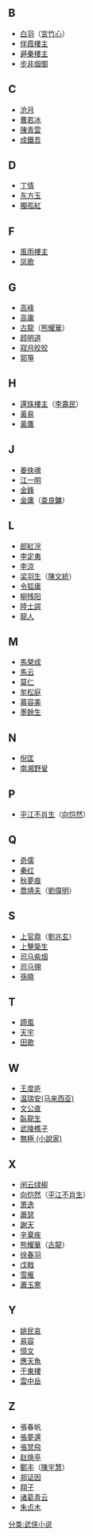 {{目录}}

<!--==A==-->
==B==
*[[白羽_(作家)|白羽]]（[[白羽_(作家)|宮竹心]]）
*[[伴霞樓主|伴霞樓主]]
*[[避秦樓主|避秦樓主]]
*[[步非烟_(作家)|步非烟御]]

==C==
*[[沧月|沧月]]
*[[曹若冰|曹若冰]]
*[[陳青雲|陳青雲]]
*[[成鐵吾|成鐵吾]]

==D==
*[[丁情|丁情]]
*[[东方玉|东方玉]]
*[[獨孤紅|獨孤紅]]

<!--==E==-->
==F==
*[[風雨樓主|風雨樓主]]
*[[凤歌|凤歌]]

==G==
*[[高峰|高峰]]
*[[高庸|高庸]]
*[[古龍|古龍]]（[[熊耀華|熊耀華]]）
*[[顾明道|顾明道]]
*[[寂月皎皎|寂月皎皎]]
*[[郭箏|郭箏]]

==H==
*[[還珠樓主|還珠樓主]]（[[李壽民|李壽民]]）
*[[黄易_(香港)|黃易]]
*[[黃鷹_(武俠小說家)|黃鷹]]

==J==
*[[姜俠魂|姜俠魂]]
*[[江一明|江一明]]
*[[金鋒|金鋒]]
*[[金庸|金庸]]（[[查良鏞|查良鏞]]）

<!--==K==-->
==L==
*[[郎紅浣|郎紅浣]]
*[[李定夷|李定夷]]
*[[李涼|李涼]]
*[[梁羽生|梁羽生]]（[[陳文統|陳文統]]）
*[[令狐庸|令狐庸]] 
*[[柳残阳|柳残阳]]
*[[陸士諤|陸士諤]]
*[[龍人|龍人]]

==M==
*[[馬榮成|馬榮成]]
*[[馬云_(作家)|馬云]]
*[[莫仁|莫仁]]  
*[[牟松庭|牟松庭]]
*[[慕容美|慕容美]]
*[[墨餘生|墨餘生]]

==N==
*[[倪匡|倪匡]]
*[[南湘野叟|南湘野叟]]

<!--==O==-->
==P==
*[[平江不肖生|平江不肖生]]（[[向恺然|向恺然]]）

==Q==
*[[奇儒|奇儒]]
*[[秦红|秦红]]
*[[秋夢痕|秋夢痕]] 
*[[喬靖夫|喬靖夫]]（[[劉偉明|劉偉明]]）

<!--==R==-->

==S==
*[[上官鼎|上官鼎]]（[[劉兆玄|劉兆玄]]）
*[[上擊築生|上擊築生]]
*[[司马紫烟|司马紫烟]]
*[[司马翎|司马翎]]
*[[孫曉|孫曉]]

==T==
*[[蹄風|蹄風]]
*[[天宇|天宇]]
*[[田歌|田歌]]

==W==
*[[王度庐|王度庐]]
*[[温瑞安|温瑞安(马来西亚)]]
*[[文公直|文公直]]
*[[臥龍生|臥龍生]]
*[[武陵樵子|武陵樵子]]
*[[無極_(小說家)|無極 (小說家)]]

==X==
*[[闲云绿柳|闲云绿柳]]
*[[向恺然|向恺然]]（[[平江不肖生|平江不肖生]]）
*[[萧逸|萧逸]]
*[[蕭瑟|蕭瑟]]
*[[謝天|謝天]]
*[[辛彥五|辛棄疾]]
*[[熊耀華|熊耀華]]（[[古龍|古龍]]）
*[[徐春羽|徐春羽]]
*[[戊戟|戊戟]]
*[[雪雁|雪雁]]
*[[蕭玉寒|蕭玉寒]]

==Y==
*[[姚民哀|姚民哀]]
*[[易容_(作家)|易容]]
*[[憶文|憶文]]
*[[應天魚|應天魚]] 
*[[于東樓|于東樓]]
*[[雲中岳|雲中岳]]

==Z==
*張春帆
*[[張夢還|張夢還]]
*[[張冥飛|張冥飛]]
*[[赵焕亭|赵焕亭]]
*[[鄭丰|鄭丰]]（[[陳宇慧|陳宇慧]]）
*[[郑证因|郑证因]]
*[[周翔|翔子]]
*[[诸葛青云|诸葛青云]]
*[[朱贞木|朱贞木]]

[[分类:武侠小说|分类:武侠小说]]